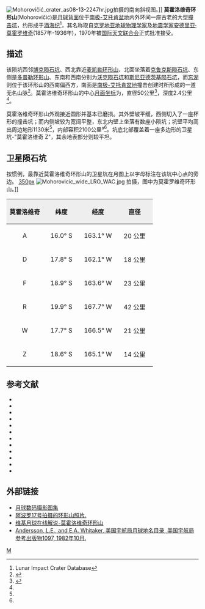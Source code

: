{{lunar crater data|
 image=Mohorovičić crater AS17-M-0177.jpg|240px|
 caption=[[阿波罗17号|阿波罗17号]]拍摄的图像|
 latitude=18.73|
 N_or_S=S|
 longitude=164.83|
 E_or_W=E|
 diameter=50公里|
 depth=2.4公里'|
 colong=165|
 eponym=[[安德里亚·莫霍罗维奇|安德里亚·莫霍罗维奇]]}}
[[Image:Mohorovičić_crater_as08-13-2247hr.jpg|thumb]]拍摄的南向斜视图。]]
'''莫霍洛维奇环形山'''(Mohorovičić)是[[月球背面|月球背面]]位于[[南极-艾托肯盆地|南极-艾托肯盆地]]内外环间一座古老的大型[[撞击坑|撞击坑]]，约形成于[[酒海纪|酒海纪]]<ref name=LICD>Lunar Impact Crater Database</ref>，其名称取自[[克罗地亚|克罗地亚]][[地球物理学|地球物理学家]]及[[地震学|地震学家]][[安德里亚·莫霍罗维奇|安德里亚·莫霍罗维奇]](1857年-1936年)，1970年被[[国际天文联合会|国际天文联合会]]正式批准接受。

==描述==
该陨坑西邻[[博克陨石坑|博克陨石坑]]、西北靠近[[麦凯勒环形山|麦凯勒环形山]]、北面坐落着[[克鲁克斯陨石坑|克鲁克斯陨石坑]]、东侧是[[多普勒环形山|多普勒环形山]]、东南和西南分别为[[沃克陨石坑|沃克陨石坑]]和[[斯尼亚德茨基陨石坑|斯尼亚德茨基陨石坑]]，而[[忘湖|忘湖]]则位于该环形山的西南偏西方，南面是[[南极-艾托肯盆地|南极-艾托肯盆地]]撞击创建时所形成的一道无名山脉<ref>{{Cite web |url=http://planetarynames.wr.usgs.gov/images/Lunar/lac_105_wac.pdf |title=Crater Mohorovičić on LAC-105 map |access-date=2016-06-23 |archive-date=2019-09-29 |archive-url=https://web.archive.org/web/20190929184959/https://planetarynames.wr.usgs.gov/images/Lunar/lac_105_wac.pdf |dead-url=no }}</ref>。莫霍洛维奇环形山的中心[[月面坐标|月面坐标]]为{{Coord|18.73|S|164.83|W|globe:Moon|nogoogle=1|noosm=1}}，直径50公里<ref name="IAU">{{Cite web |url=http://planetarynames.wr.usgs.gov/Feature/3946 |title=Directory of the International Astronomical Union |access-date=2016-06-23 |archive-date=2020-08-06 |archive-url=https://web.archive.org/web/20200806005458/https://planetarynames.wr.usgs.gov/Feature/3946 |dead-url=no }}</ref>，深度2.4公里<ref name="LICD"/>。

莫霍洛维奇环形山外观接近圆形并基本已磨损。其外壁坡平缓，西侧切入了一座杯形的撞击坑；而内侧坡较为宽阔平整，东北内壁上坐落有数座小陨坑；坑壁平均高出周边地形1130米<ref name="LICD"/>，内部容积2100公里³<ref name="LICD"/>。坑底北部覆盖着一座多边形的卫星坑-"莫霍洛维奇 Z"，其余地表部分则较平坦。

==卫星陨石坑==
按惯例，最靠近莫霍洛维奇环形山的卫星坑在月图上以字母标注在该坑中心点的旁边。
[[image:Mohorovičić_sattelite_craters_map.jpg|350px]]
[[Image:Mohorovicic_wide_LRO_WAC.jpg|thumb]] 拍摄，图中为莫霍罗维奇环形山。]]
{| class="wikitable"
!width="25%" style="background:#eeeeee;" |莫霍洛维奇 
!width="25%" style="background:#eeeeee;" |纬度
!width="25%" style="background:#eeeeee;" |经度
!width="25%" style="background:#eeeeee;" |直径
|-
|align="center"|A
|align="center"|16.0° S
|align="center"|163.1° W
|align="center"|20 公里
|-
|align="center"|D
|align="center"|17.8° S
|align="center"|162.1° W
|align="center"|18 公里
|-
|align="center"|F
|align="center"|18.9° S
|align="center"|163.6° W
|align="center"|23 公里
|-
|align="center"|R
|align="center"|19.9° S
|align="center"|167.7° W
|align="center"|42 公里
|-
|align="center"|W
|align="center"|17.7° S
|align="center"|166.5° W
|align="center"|21 公里
|-
|align="center"|Z
|align="center"|18.6° S
|align="center"|165.1° W
|align="center"|14 公里
|}

==参考文献==
{{reflist}}
{{refbegin}}
* {{cite book
  | last1 = Andersson
  | first1 = L. E.
  | last2 = Whitaker
  | first2 = E. A.
  | authorlink2 = Ewen Whitaker
  | date = 1982
  | title = [[NASA|NASA]] Catalogue of Lunar Nomenclature
  | publisher = NASA RP-1097
  | ref = harv
  }}
* {{cite web
  | last = Blue
  | first = Jennifer
  | date = July 25, 2007
  | title = Gazetteer of Planetary Nomenclature
  | publisher = [[United_States_Geological_Survey|USGS]]
  | url = http://planetarynames.wr.usgs.gov/
  | accessdate = 2007-08-05
  | ref = harv
  | archive-date = 2018-12-25
  | archive-url = https://web.archive.org/web/20181225170157/https://planetarynames.wr.usgs.gov/
  | dead-url = no
  }}
* {{cite book
  | last1 = Bussey
  | first1 = B.
  | authorlink1 = Ben Bussey
  | last2 = Spudis
  | first2 = P.
  | authorlink2 = Paul Spudis
  | date = 2004
  | title = The Clementine Atlas of the Moon
  | publisher = Cambridge University Press
  | location = New York
  | isbn = 978-0-521-81528-4
  | ref = harv
  }}
* {{cite book
  | last1 = Cocks
  | first1 = Elijah E.
  | last2 = Cocks
  | first2 = Josiah C.
  | date = 1995
  | title = Who's Who on the Moon: A Biographical Dictionary of Lunar Nomenclature
  | url = https://archive.org/details/isbn_9780936389271
  | publisher = Tudor Publishers
  | isbn = 978-0-936389-27-1
  | ref = harv
  }}
* {{cite web
  | last = McDowell
  | first = Jonathan
  | date = July 15, 2007
  | url = http://host.planet4589.org/astro/lunar/
  | title = Lunar Nomenclature
  | publisher = Jonathan's Space Report
  | accessdate = 2007-10-24
  | ref = harv
  | archive-date = 2018-12-25
  | archive-url = https://web.archive.org/web/20181225170156/http://host.planet4589.org/astro/lunar/
  | dead-url = no
  }}
* {{cite journal| last1 = Menzel| first1 = D. H.| last2 = Minnaert| first2 = M.| last3 = Levin| first3 = B.| last4 = Dollfus| first4 = A.| last5 = Bell| first5 = B.| title = Report on Lunar Nomenclature by the Working Group of Commission 17 of the IAU| doi = 10.1007/BF00171763| journal = Space Science Reviews| volume = 12| issue = 2| pages = 136–186| year = 1971| pmid = | pmc =| bibcode = 1971SSRv...12..136M| ref = harv}}
* {{cite book
  | first = Patrick
  | last = Moore
  | authorlink = Patrick Moore
  | date = 2001
  | title = On the Moon
  | url = https://archive.org/details/patrickmooreonmo00patr
  | publisher = Sterling Publishing Co
  | isbn = 978-0-304-35469-6
  | ref = harv
  }}
* {{cite book
  | first = Fred W.
  | last = Price
  | date = 1988
  | title = The Moon Observer's Handbook
  | publisher = Cambridge University Press
  | isbn = 978-0-521-33500-3
  | ref = harv
  }}
* {{cite book
  | last = Rükl
  | first = Antonín
  | authorlink = Antonín Rükl
  | date = 1990
  | title = Atlas of the Moon
  | publisher = Kalmbach Books
  | isbn = 978-0-913135-17-4
  | ref = harv
  }}
* {{cite book
  | last = Webb
  | first = Rev. T. W.
  | authorlink = Thomas William Webb
  | date = 1962
  | title = Celestial Objects for Common Telescopes
  | url = https://archive.org/details/celestialobjects00webb
  | edition = 6th revised
  | publisher = Dover
  | isbn = 978-0-486-20917-3
  | ref = harv
  }}
* {{cite book
  | first = Ewen A.
  | last = Whitaker
  | authorlink = Ewen Whitaker
  | date = 1999
  | title = Mapping and Naming the Moon
  | publisher = Cambridge University Press
  | isbn = 978-0-521-62248-6
  | ref = harv
  }}
* {{cite book
  | first = Peter T.
  | last = Wlasuk
  | date = 2000
  | title = Observing the Moon
  | publisher = Springer
  | isbn = 978-1-85233-193-1
  | ref = harv
 }}
{{refend}}

==外部链接==
*[http://www.lpi.usra.edu/resources/lunar_orbiter/bin/srch_nam.shtml?Mohorovicic%7C0 月球数码摄影图集] {{Wayback|url=http://www.lpi.usra.edu/resources/lunar_orbiter/bin/srch_nam.shtml?Mohorovicic%7C0 |date=20201127013701 }}
*[http://www.lpi.usra.edu/resources/apollo/search/feature/?feature=Mohorovicic 阿波罗17号拍摄的环形山照片.] {{Wayback|url=http://www.lpi.usra.edu/resources/apollo/search/feature/?feature=Mohorovicic |date=20201127015217 }}
*[http://the-moon.wikispaces.com/Mohorovicic  维基月球在线解说-莫霍洛维奇环形山] {{Wayback|url=http://the-moon.wikispaces.com/Mohorovicic |date=20180531115324 }}
*[http://planet4589.org/astro/lunar/RP-1097.pdf Andersson, L.E., and E.A. Whitaker, 美国宇航局月球地名目录, 美国宇航局参考出版物1097, 1982年10月.] {{Wayback|url=http://planet4589.org/astro/lunar/RP-1097.pdf |date=20141006125838 }}

[[Category:月球环形山|M]]
{{月球環形山 (L-N)}}